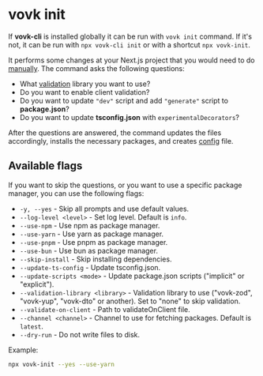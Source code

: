 # vovk init

If **vovk-cli** is installed globally it can be run with `vovk init` command. If it's not, it can be run with `npx vovk-cli init` or with a shortcut `npx vovk-init`.

It performs some changes at your Next.js project that you would need to do [manually](/manual-install). The command asks the following questions:

- What [validation](/validation) library you want to use?
- Do you want to enable client validation?
- Do you want to update `"dev"` script and add `"generate"` script to **package.json**?
- Do you want to update **tsconfig.json** with `experimentalDecorators`?

After the questions are answered, the command updates the files accordingly, installs the necessary packages, and creates [config](/config) file.

## Available flags

If you want to skip the questions, or you want to use a specific package manager, you can use the following flags:

- `-y, --yes` - Skip all prompts and use default values.
- `--log-level <level>` - Set log level. Default is `info`.
- `--use-npm` - Use npm as package manager.
- `--use-yarn` - Use yarn as package manager.
- `--use-pnpm` - Use pnpm as package manager.
- `--use-bun` - Use bun as package manager.
- `--skip-install` - Skip installing dependencies.
- `--update-ts-config` - Update tsconfig.json.
- `--update-scripts <mode>` - Update package.json scripts ("implicit" or "explicit").
- `--validation-library <library>` - Validation library to use ("vovk-zod", "vovk-yup", "vovk-dto" or another). Set to "none" to skip validation.
- `--validate-on-client` - Path to validateOnClient file.
- `--channel <channel>` - Channel to use for fetching packages. Default is `latest`.
- `--dry-run` - Do not write files to disk.

Example: 

```sh
npx vovk-init --yes --use-yarn
```